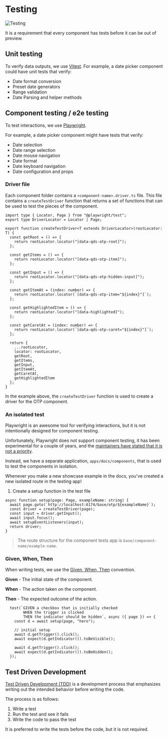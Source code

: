 
# Testing

<Image src={testing} loading="eager" alt="Testing" />

It is a requirement that every component has tests before it can be out of preview.

## Unit testing

To verify data outputs, we use [Vitest](https://vitest.dev/). For example, a date picker component could have unit tests that verify:

- Date format conversion
- Preset date generators
- Range validation
- Date Parsing and helper methods

## Component testing / e2e testing

To test interactions, we use [Playwright](https://playwright.dev/). 

For example, a date picker component might have tests that verify:

- Date selection
- Date range selection
- Date mouse navigation
- Date format
- Date keyboard navigation
- Date configuration and props

### Driver file

Each component folder contains a `<component-name>.driver.ts` file. This file contains a `createTestDriver` function that returns a set of functions that can be used to test the pieces of the component.

```tsx
import type { Locator, Page } from "@playwright/test";
export type DriverLocator = Locator | Page;

export function createTestDriver<T extends DriverLocator>(rootLocator: T) {
  const getRoot = () => {
    return rootLocator.locator("[data-qds-otp-root]");
  };

  const getItems = () => {
    return rootLocator.locator("[data-qds-otp-item]");
  };

  const getInput = () => {
    return rootLocator.locator("[data-qds-otp-hidden-input]");
  };

  const getItemAt = (index: number) => {
    return rootLocator.locator(`[data-qds-otp-item="${index}"]`);
  };

  const getHighlightedItem = () => {
    return rootLocator.locator("[data-highlighted]");
  };

  const getCaretAt = (index: number) => {
    return rootLocator.locator(`[data-qds-otp-caret="${index}"]`);
  };

  return {
    ...rootLocator,
    locator: rootLocator,
    getRoot,
    getItems,
    getInput,
    getItemAt,
    getCaretAt,
    getHighlightedItem
  };
}
```

In the example above, the `createTestDriver` function is used to create a driver for the OTP component.

### An isolated test

Playwright is an awesome tool for verifying interactions, but it is not intentionally designed for component testing.

Unfortunately, Playwright does not support component testing, it has been experimental for a couple of years, and the [maintainers have stated that it is not a priority](https://github.com/microsoft/playwright/pull/27783#issuecomment-2400533724).

Instead, we have a separate application, `apps/docs/components`, that is used to test the components in isolation.

Whenever you make a new showcase example in the docs, you've created a new isolated route in the testing app! 

1. Create a setup function in the test file

```tsx
async function setup(page: Page, exampleName: string) {
  await page.goto(`http://localhost:6174/base/otp/${exampleName}`);
  const driver = createTestDriver(page);
  const input = driver.getInput();
  await input.focus();
  await setupEventListeners(input);
  return driver;
}
```

> The route structure for the component tests app is `base/component-name/example-name`.



### Given, When, Then

When writing tests, we use the [Given, When, Then](https://martinfowler.com/bliki/GivenWhenThen.html) convention.

**Given** - The initial state of the component.

**When** - The action taken on the component.

**Then** - The expected outcome of the action.

```tsx
  test(`GIVEN a checkbox that is initially checked
        WHEN the trigger is clicked
        THEN the indicator should be hidden`, async ({ page }) => {
    const d = await setup(page, "hero");

    // initial setup
    await d.getTrigger().click();
    await expect(d.getIndicator()).toBeVisible();

    await d.getTrigger().click();
    await expect(d.getIndicator()).toBeHidden();
  });
```

## Test Driven Development

[Test Driven Development (TDD)](https://martinfowler.com/bliki/TestDrivenDevelopment.html) is a development process that emphasizes writing out the intended behavior before writing the code.

The process is as follows:

1. Write a test
2. Run the test and see it fails
3. Write the code to pass the test

It is preferred to write the tests before the code, but it is not required.







